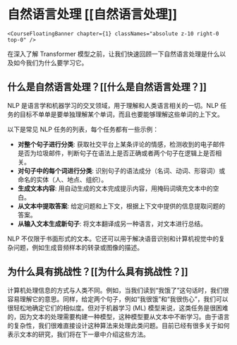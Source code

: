 # 自然语言处理 [[自然语言处理]]

`<CourseFloatingBanner
    chapter={1}
    classNames="absolute z-10 right-0 top-0"
/>`

在深入了解 Transformer 模型之前，让我们快速回顾一下自然语言处理是什么以及如今我们为什么要学习它。

## 什么是自然语言处理？[[什么是自然语言处理？]]

NLP 是语言学和机器学习的交叉领域，用于理解和人类语言相关的一切。NLP 任务的目标不单单是要单独理解某个单词，而且也要能够理解这些单词的上下文。

以下是常见 NLP 任务的列表，每个任务都有一些示例：

- **对整个句子进行分类**: 获取社交平台上某条评论的情感，检测收到的电子邮件是否为垃圾邮件，判断句子在语法上是否正确或者两个句子在逻辑上是否相关。
- **对句子中的每个词进行分类**: 识别句子的语法成分（名词、动词、形容词）或命名的实体（人、地点、组织）。
- **生成文本内容**: 用自动生成的文本完成提示内容，用掩码词填充文本中的空白。
- **从文本中提取答案**: 给定问题和上下文，根据上下文中提供的信息提取问题的答案。
- **从输入文本生成新句子**: 将文本翻译成另一种语言，对文本进行总结。

NLP 不仅限于书面形式的文本。它还可以用于解决语音识别和计算机视觉中的复杂问题，例如生成音频样本的转录或图像的描述。

## 为什么具有挑战性？[[为什么具有挑战性？]]

计算机处理信息的方式与人类不同。例如，当我们读到“我饿了”这句话时，我们很容易理解它的意思。同样，给定两个句子，例如“我很饿”和“我很伤心”，我们可以很轻松地确定它们的相似度。但对于机器学习 (ML) 模型来说，这类任务是很困难的，因为文本的处理需要构建一种模型，这种模型要从文本中不断学习。由于语言的复杂性，我们很难直接设计这种算法来处理此类问题。目前已经有很多关于如何表示文本的研究，我们将在下一章中介绍这些方法。

